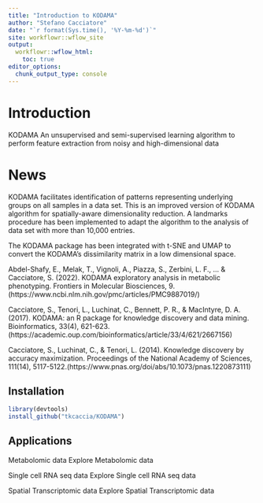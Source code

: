 ```yaml
---
title: "Introduction to KODAMA"
author: "Stefano Cacciatore"
date: "`r format(Sys.time(), '%Y-%m-%d')`"
site: workflowr::wflow_site
output:
  workflowr::wflow_html:
    toc: true
editor_options:
  chunk_output_type: console
---
```


# Introduction
KODAMA An unsupervised and semi-supervised learning algorithm to perform feature extraction from noisy and high-dimensional data 

# News
KODAMA facilitates identification of patterns representing underlying groups on all samples in a data set. This is an improved version of KODAMA algorithm for spatially-aware dimensionality reduction. A landmarks procedure has been implemented to adapt the algorithm to the analysis of data set with more than 10,000 entries.

The KODAMA package has been integrated with t-SNE and UMAP to convert the KODAMA's dissimilarity matrix in a low dimensional space.

Abdel-Shafy, E., Melak, T., Vignoli, A., Piazza, S., Zerbini, L. F., ... & Cacciatore, S.
(2022). KODAMA exploratory analysis in metabolic phenotyping. Frontiers in Molecular Biosciences,
9. (https://www.ncbi.nlm.nih.gov/pmc/articles/PMC9887019/)

Cacciatore, S., Tenori, L., Luchinat, C., Bennett, P. R., & MacIntyre, D.
A. (2017). KODAMA: an R package for knowledge discovery and data mining. Bioinformatics,
33(4), 621-623.(https://academic.oup.com/bioinformatics/article/33/4/621/2667156)

Cacciatore,
S., Luchinat, C., & Tenori, L. (2014). Knowledge discovery by accuracy maximization. Proceedings
of the National Academy of Sciences, 111(14), 5117-5122.(https://www.pnas.org/doi/abs/10.1073/pnas.1220873111)

## Installation

```r
library(devtools)
install_github("tkcaccia/KODAMA")
```

## Applications

Metabolomic data
Explore Metabolomic data

Single cell RNA seq data
Explore Single cell RNA seq data

Spatial Transcriptomic data
Explore Spatial Transcriptomic data
